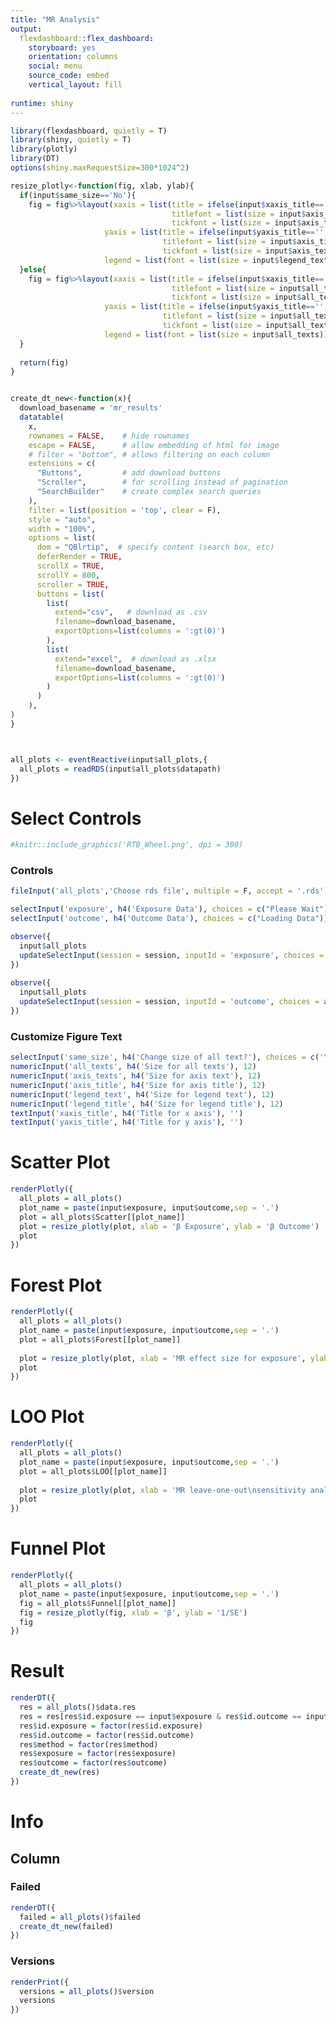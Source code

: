 ```yaml
---
title: "MR Analysis"
output: 
  flexdashboard::flex_dashboard:
    storyboard: yes
    orientation: columns
    social: menu
    source_code: embed
    vertical_layout: fill
    
runtime: shiny
---
```


```r

library(flexdashboard, quietly = T)
library(shiny, quietly = T)
library(plotly)
library(DT)
options(shiny.maxRequestSize=300*1024^2)

resize_plotly<-function(fig, xlab, ylab){
  if(input$same_size=='No'){
    fig = fig%>%layout(xaxis = list(title = ifelse(input$xaxis_title=='', xlab, input$xaxis_title),
                                    titlefont = list(size = input$axis_title),
                                    tickfont = list(size = input$axis_texts)),
                     yaxis = list(title = ifelse(input$yaxis_title=='', ylab, input$yaxis_title), 
                                  titlefont = list(size = input$axis_title), 
                                  tickfont = list(size = input$axis_texts)),
                     legend = list(font = list(size = input$legend_text)))
  }else{
    fig = fig%>%layout(xaxis = list(title = ifelse(input$xaxis_title=='', xlab, input$xaxis_title),
                                    titlefont = list(size = input$all_texts), 
                                    tickfont = list(size = input$all_texts)),
                     yaxis = list(title = ifelse(input$yaxis_title=='', ylab, input$yaxis_title),
                                  titlefont = list(size = input$all_texts), 
                                  tickfont = list(size = input$all_texts)),
                     legend = list(font = list(size = input$all_texts)))
  }
  
  return(fig)
}


create_dt_new<-function(x){
  download_basename = 'mr_results'
  datatable(
    x,
    rownames = FALSE,    # hide rownames
    escape = FALSE,      # allow embedding of html for image
    # filter = "bottom", # allows filtering on each column
    extensions = c(
      "Buttons",         # add download buttons
      "Scroller",        # for scrolling instead of pagination
      "SearchBuilder"    # create complex search queries
    ),
    filter = list(position = 'top', clear = F),
    style = "auto",
    width = "100%",
    options = list(
      dom = "QBlrtip",  # specify content (search box, etc)
      deferRender = TRUE,
      scrollX = TRUE,
      scrollY = 800,
      scroller = TRUE,
      buttons = list(
        list(
          extend="csv",   # download as .csv
          filename=download_basename,
          exportOptions=list(columns = ':gt(0)')
        ),
        list(
          extend="excel",  # download as .xlsx
          filename=download_basename,
          exportOptions=list(columns = ':gt(0)')
        )
      )
    ),
)
}



all_plots <- eventReactive(input$all_plots,{
  all_plots = readRDS(input$all_plots$datapath)
})
```



# Select Controls {.sidebar}

```r
#knitr::include_graphics('RTB_Wheel.png', dpi = 300)
```

### Controls

```r

fileInput('all_plots','Choose rds file', multiple = F, accept = '.rds')

selectInput('exposure', h4('Exposure Data'), choices = c("Please Wait"))
selectInput('outcome', h4('Outcome Data'), choices = c("Loading Data"))  

observe({
  input$all_plots
  updateSelectInput(session = session, inputId = 'exposure', choices = all_plots()$exposures)
})  
    
observe({
  input$all_plots
  updateSelectInput(session = session, inputId = 'outcome', choices = all_plots()$outcomes)
})
```

### Customize Figure Text

```r
selectInput('same_size', h4('Change size of all text?'), choices = c('Yes','No'))
numericInput('all_texts', h4('Size for all texts'), 12)
numericInput('axis_texts', h4('Size for axis text'), 12)
numericInput('axis_title', h4('Size for axis title'), 12)
numericInput('legend_text', h4('Size for legend text'), 12)
numericInput('legend_title', h4('Size for legend title'), 12)
textInput('xaxis_title', h4('Title for x axis'), '')
textInput('yaxis_title', h4('Title for y axis'), '')

```

# Scatter Plot

```r
renderPlotly({
  all_plots = all_plots()
  plot_name = paste(input$exposure, input$outcome,sep = '.')
  plot = all_plots$Scatter[[plot_name]]
  plot = resize_plotly(plot, xlab = 'β Exposure', ylab = 'β Outcome')
  plot
})
```

# Forest Plot


```r
renderPlotly({
  all_plots = all_plots()
  plot_name = paste(input$exposure, input$outcome,sep = '.')
  plot = all_plots$Forest[[plot_name]]
  
  plot = resize_plotly(plot, xlab = 'MR effect size for exposure', ylab = '')
  plot
})
```


# LOO Plot

```r
renderPlotly({
  all_plots = all_plots()
  plot_name = paste(input$exposure, input$outcome,sep = '.')
  plot = all_plots$LOO[[plot_name]]
  
  plot = resize_plotly(plot, xlab = 'MR leave-one-out\nsensitivity analysis for exposure', ylab = '')
  plot
})
```

# Funnel Plot


```r
renderPlotly({
  all_plots = all_plots()
  plot_name = paste(input$exposure, input$outcome,sep = '.')
  fig = all_plots$Funnel[[plot_name]]
  fig = resize_plotly(fig, xlab = 'β', ylab = '1/SE')
  fig
})
```


# Result

```r
renderDT({
  res = all_plots()$data.res
  res = res[res$id.exposure == input$exposure & res$id.outcome == input$outcome,]
  res$id.exposure = factor(res$id.exposure)
  res$id.outcome = factor(res$id.outcome)
  res$method = factor(res$method)
  res$exposure = factor(res$exposure)
  res$outcome = factor(res$outcome)
  create_dt_new(res)
})

```


# Info 


Column {.tabset}
------------------------------------------------------------------

### Failed

```r
renderDT({
  failed = all_plots()$failed
  create_dt_new(failed)
})
```


### Versions

```r
renderPrint({
  versions = all_plots()$version
  versions  
})
```

